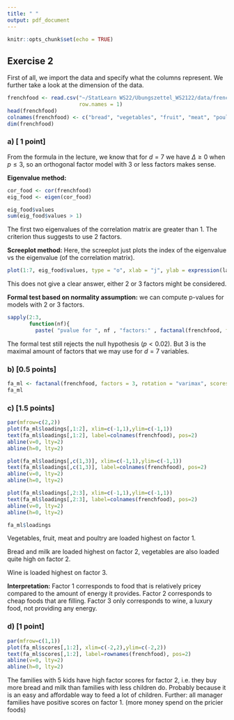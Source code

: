 ---
title: " "
output: pdf_document
---

```{r setup, include=FALSE}
knitr::opts_chunk$set(echo = TRUE)
```

## Exercise 2

First of all, we import the data and specify what the columns represent. 
We further take a look at the dimension of the data.
```{r}
frenchfood <- read.csv("~/StatLearn WS22/Übungszettel_WS2122/data/french-food.txt", sep="", 
                       row.names = 1)
head(frenchfood)
colnames(frenchfood) <- c("bread", "vegetables", "fruit", "meat", "poultry", "milk", "wine")
dim(frenchfood)

```




### a) [ 1 point]
From the formula in the lecture, we know that for $d = 7$ we have $\Delta \geq 0$ when $p \leq 3$, 
 so an orthogonal factor model with 3 or less factors makes sense.

**Eigenvalue method:**
```{r}
cor_food <- cor(frenchfood)
eig_food <- eigen(cor_food)

eig_food$values
sum(eig_food$values > 1)
```

The first two eigenvalues of the correlation matrix are greater than 1. 
The criterion thus suggests to use 2 factors.

**Screeplot method:** Here, the screeplot just plots the index of the eigenvalue vs the eigenvalue (of the correlation matrix).

```{r}
plot(1:7, eig_food$values, type = "o", xlab = "j", ylab = expression(lambda[j]))
```

This does not give a clear answer, either  2 or 3 factors might be considered.

**Formal test based on normality assumption:** we can compute p-values for models with 2 or 3 factors.
```{r}
sapply(2:3, 
       function(nf){ 
         paste( "pvalue for ", nf , "factors:" , factanal(frenchfood, factors = nf )$PVAL)})

```

The formal test still rejects the null hypothesis $( p < 0.02)$. But 3 is the maximal 
amount of factors that we may use for $d = 7$ variables.

### b) [0.5 points]

```{r}
fa_ml <- factanal(frenchfood, factors = 3, rotation = "varimax", scores = "regression")
fa_ml

```


### c) [1.5 points]
```{r, fig.dim=c(8, 8)}
par(mfrow=c(2,2))
plot(fa_ml$loadings[,1:2], xlim=c(-1,1),ylim=c(-1,1))
text(fa_ml$loadings[,1:2], label=colnames(frenchfood), pos=2)
abline(v=0, lty=2)
abline(h=0, lty=2)

plot(fa_ml$loadings[,c(1,3)], xlim=c(-1,1),ylim=c(-1,1))
text(fa_ml$loadings[,c(1,3)], label=colnames(frenchfood), pos=2)
abline(v=0, lty=2)
abline(h=0, lty=2)

plot(fa_ml$loadings[,2:3], xlim=c(-1,1),ylim=c(-1,1))
text(fa_ml$loadings[,2:3], label=colnames(frenchfood), pos=2)
abline(v=0, lty=2)
abline(h=0, lty=2)

fa_ml$loadings

```


Vegetables, fruit, meat and poultry are loaded highest on factor 1.

Bread and milk are loaded highest on factor 2, vegetables are also loaded quite
high on factor 2.

Wine is loaded highest on factor 3.

**Interpretation:**
Factor 1 corresponds to food that is relatively pricey compared 
 to the amount of energy it provides.
Factor 2 corresponds to cheap foods that are filling.
Factor 3 only corresponds to wine, a luxury food, not providing any energy.

 

### d) [1 point]
```{r}
par(mfrow=c(1,1))
plot(fa_ml$scores[,1:2], xlim=c(-2,2),ylim=c(-2,2))
text(fa_ml$scores[,1:2], label=rownames(frenchfood), pos=2)
abline(v=0, lty=2)
abline(h=0, lty=2)
```


The families with 5 kids have high factor scores for factor 2,
i.e. they buy more bread and milk than families with less children do.
Probably because it is an easy and affordable way to feed a lot of children.
Further: all manager families have positive scores on factor 1. (more money spend on the
pricier foods)


